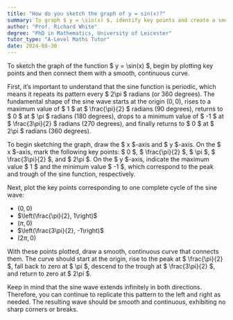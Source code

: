 ```yaml
---
title: "How do you sketch the graph of y = sin(x)?"
summary: To graph $ y = \sin(x) $, identify key points and create a smooth, continuous wave representing the sine function's periodic nature.
author: "Prof. Richard White"
degree: "PhD in Mathematics, University of Leicester"
tutor_type: "A-Level Maths Tutor"
date: 2024-08-30
---
```


To sketch the graph of the function $ y = \sin(x) $, begin by plotting key points and then connect them with a smooth, continuous curve.

First, it’s important to understand that the sine function is periodic, which means it repeats its pattern every $ 2\pi $ radians (or 360 degrees). The fundamental shape of the sine wave starts at the origin $(0,0)$, rises to a maximum value of $ 1 $ at $ \frac{\pi}{2} $ radians (90 degrees), returns to $ 0 $ at $ \pi $ radians (180 degrees), drops to a minimum value of $ -1 $ at $ \frac{3\pi}{2} $ radians (270 degrees), and finally returns to $ 0 $ at $ 2\pi $ radians (360 degrees).

To begin sketching the graph, draw the $ x $-axis and $ y $-axis. On the $ x $-axis, mark the following key points: $ 0 $, $ \frac{\pi}{2} $, $ \pi $, $ \frac{3\pi}{2} $, and $ 2\pi $. On the $ y $-axis, indicate the maximum value $ 1 $ and the minimum value $ -1 $, which correspond to the peak and trough of the sine function, respectively.

Next, plot the key points corresponding to one complete cycle of the sine wave: 
- $(0,0)$
- $\left(\frac{\pi}{2}, 1\right)$
- $(\pi, 0)$
- $\left(\frac{3\pi}{2}, -1\right)$
- $(2\pi, 0)$

With these points plotted, draw a smooth, continuous curve that connects them. The curve should start at the origin, rise to the peak at $ \frac{\pi}{2} $, fall back to zero at $ \pi $, descend to the trough at $ \frac{3\pi}{2} $, and return to zero at $ 2\pi $.

Keep in mind that the sine wave extends infinitely in both directions. Therefore, you can continue to replicate this pattern to the left and right as needed. The resulting wave should be smooth and continuous, exhibiting no sharp corners or breaks.
    